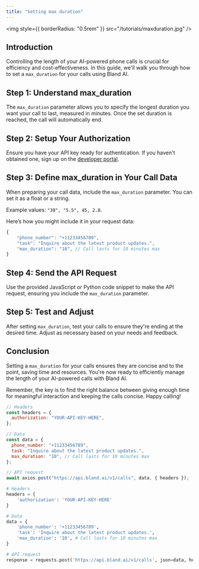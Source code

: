 ```yaml
---
title: "Setting max duration"
---
```


<img style={{ borderRadius: "0.5rem" }} src="/tutorials/maxduration.jpg" />

## Introduction

Controlling the length of your AI-powered phone calls is crucial for efficiency and cost-effectiveness. In this guide, we'll walk you through how to set a `max_duration` for your calls using Bland AI.

## Step 1: Understand max_duration

The `max_duration` parameter allows you to specify the longest duration you want your call to last, measured in minutes. Once the set duration is reached, the call will automatically end.

## Step 2: Setup Your Authorization

Ensure you have your API key ready for authentication. If you haven't obtained one, sign up on the [developer portal](app.bland.ai).

## Step 3: Define max_duration in Your Call Data

When preparing your call data, include the `max_duration` parameter. You can set it as a float or a string.

Example values: `"30", "5.5", 45, 2.8`.

Here’s how you might include it in your request data:

```javascript
{
    "phone_number": "+11233456789",
    "task": "Inquire about the latest product updates.",
    "max_duration": "10", // Call lasts for 10 minutes max
}
```

## Step 4: Send the API Request

Use the provided JavaScript or Python code snippet to make the API request, ensuring you include the `max_duration` parameter.

## Step 5: Test and Adjust

After setting `max_duration`, test your calls to ensure they're ending at the desired time. Adjust as necessary based on your needs and feedback.

## Conclusion

Setting a `max_duration` for your calls ensures they are concise and to the point, saving time and resources. You're now ready to efficiently manage the length of your AI-powered calls with Bland AI.

Remember, the key is to find the right balance between giving enough time for meaningful interaction and keeping the calls concise. Happy calling!

<RequestExample>

```javascript SendCall.js
// Headers
const headers = {
  authorization: "YOUR-API-KEY-HERE",
};

// Data
const data = {
  phone_number: "+11233456789",
  task: "Inquire about the latest product updates.",
  max_duration: "10", // Call lasts for 10 minutes max
};

// API request
await axios.post("https://api.bland.ai/v1/calls", data, { headers });
```

```python SendCall.py
# Headers
headers = {
    'authorization': 'YOUR-API-KEY-HERE'
}

# Data
data = {
    'phone_number': '+11233456789',
    'task': 'Inquire about the latest product updates.',
    'max_duration': '10', # Call lasts for 10 minutes max
}

# API request
response = requests.post('https://api.bland.ai/v1/calls', json=data, headers=headers)
```

</RequestExample>


